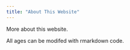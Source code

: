 ```yaml
---
title: "About This Website"
---
```


More about this website.

All ages can be modifed with rmarkdown code.
